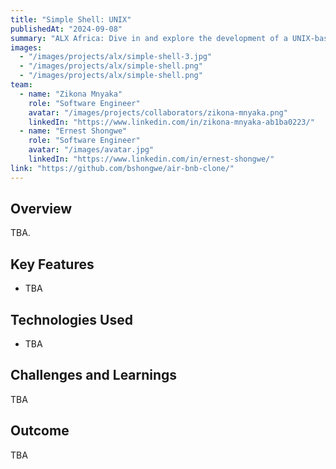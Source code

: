 ```yaml
---
title: "Simple Shell: UNIX"
publishedAt: "2024-09-08"
summary: "ALX Africa: Dive in and explore the development of a UNIX-based shell."
images:
  - "/images/projects/alx/simple-shell-3.jpg"
  - "/images/projects/alx/simple-shell.png"
  - "/images/projects/alx/simple-shell.png"
team:
  - name: "Zikona Mnyaka"
    role: "Software Engineer"
    avatar: "/images/projects/collaborators/zikona-mnyaka.png"
    linkedIn: "https://www.linkedin.com/in/zikona-mnyaka-ab1ba0223/"
  - name: "Ernest Shongwe"
    role: "Software Engineer"
    avatar: "/images/avatar.jpg"
    linkedIn: "https://www.linkedin.com/in/ernest-shongwe/"
link: "https://github.com/bshongwe/air-bnb-clone/"
---
```


## Overview

TBA.

## Key Features

- TBA

## Technologies Used

- TBA

## Challenges and Learnings

TBA

## Outcome

TBA